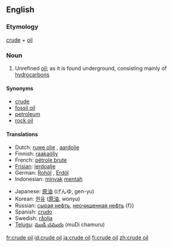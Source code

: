 {{wikipedia}}
==English==

===Etymology===
[[crude]] + [[oil]]

===Noun===
{{en-noun|-}}

# Unrefined [[oil]]; as it is found underground, consisting mainly of [[hydrocarbon]]s

====Synonyms====
* [[crude]]
* [[fossil oil]]
* [[petroleum]]
* [[rock oil]]

====Translations====
{{trans-top|crude oil}}
* Dutch: [[ruwe olie]] {{f}}, [[aardolie]] {{f}}
* Finnish: [[raakaöljy]]
* French: [[pétrole brute]]
* [[Frisian]]: [[ierdoalje]]
* German: [[Rohöl]] {{n}}, [[Erdöl]] {{n}}
* Indonesian: [[minyak]] [[mentah]]
{{trans-mid}}
* Japanese: [[原油]] (げんゆ, gen-yu)
* Korean: [[원유]] ([[原油]], wonyu)
* Russian: [[сырая нефть]], [[неочищенная нефть]] {f}}
* Spanish: [[crudo]]
* Swedish: [[råolja]] {{c}}
* [[Telugu]]: [[ముడి చమురు]] (muDi chamuru)
{{trans-bottom}}

[[fr:crude oil]]
[[id:crude oil]]
[[ja:crude oil]]
[[fi:crude oil]]
[[zh:crude oil]]